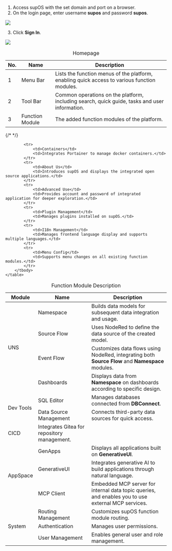 

1. Access supOS with the set domain and port on a browser.
2. On the login page, enter username **supos** and password **supos**.

<img width={750} src="http://communityimage2.oss-cn-hangzhou.aliyuncs.com/3.png" />

3. Click **Sign In**.

<img width={750} src="http://communityimage2.oss-cn-hangzhou.aliyuncs.com/4.png" />

<table>
        <caption>Homepage</caption>
        <thead>
            <tr>
                <th>No.</th>
                <th>Name</th>
                <th>Description</th>
            </tr>
        </thead>
        <tbody>
            <tr>
                <td>1</td>
                <td>Menu Bar</td>
                <td>Lists the function menus of the platform, enabling quick access to various function modules.</td>
            </tr>
            <tr>
                <td>2</td>
                <td>Tool Bar</td>
                <td>Common operations on the platform, including search, quick guide, tasks and user information.</td>
            </tr>
            <tr>
                <td>3</td>
                <td>Function Module</td>
                <td>The added function modules of the platform.</td>
            </tr>
        </tbody>
    </table>

 <table>
        <caption>Function Module Description</caption>
        <thead>
            <tr>
                <th>Module</th>
                <th>Name</th>
                <th>Description</th>
            </tr>
        </thead>
        <tbody>
            <tr>
                <td rowspan="4">UNS</td>
                <td>Namespace</td>
                <td>Builds data models for subsequent data integration and usage.</td>
            </tr>
            <tr>
                <td>Source Flow</td>
                <td>Uses NodeRed to define the data source of the created model.</td>
            </tr>
            <tr>
                <td>Event Flow</td>
                <td>Customizes data flows using NodeRed, integrating both <b>Source Flow</b> and <b>Namespace</b> modules.</td>
            </tr>
            <tr>
                <td>Dashboards</td>
                <td>Displays data from <b>Namespace</b> on dashboards according to specific design.</td>
            </tr>
            <tr>
                <td rowspan="2">Dev Tools</td>
                <td>SQL Editor</td>
                <td>Manages databases connected from <b>DBConnect</b>.</td>
            </tr>
            <tr>
                <td>Data Source Management</td>
                <td>Connects third-party data sources for quick access.</td>
            </tr>
            {/* <tr>
                <td>CICD</td>
                <td>Integrates Gitea for repository management.</td>
            </tr>
            <tr>
                <td rowspan="3">AppSpace</td>
                <td>GenApps</td>
                <td>Displays all applications built on <b>GenerativeUI</b>.</td>
            </tr>
            <tr>
                <td>GenerativeUI</td>
                <td>Integrates generative AI to build applications through natural language.</td>
            </tr>
            <tr>
                <td>MCP Client</td>
                <td>Embedded MCP server for internal data topic queries, and enables you to use external MCP services.</td>
            </tr> */}
            <tr>
                <td rowspan="9">System</td>
                <td>Routing Management</td>
                <td>Customizes supOS function module routing.</td>
            </tr>
            <tr>
                <td>Authentication</td>
                <td>Manages user permissions.</td>
            </tr>
            <tr>
                <td>User Management</td>
                <td>Enables general user and role management.</td>
            </tr>
            
            <tr>
                <td>Containers</td>
                <td>Integrates Portainer to manage docker containers.</td>
            </tr>
            <tr>
                <td>About Us</td>
                <td>Introduces supOS and displays the integrated open source applications.</td>
            </tr>
            <tr>
                <td>Advanced Use</td>
                <td>Provides account and password of integrated application for deeper exploration.</td>
            </tr>
            <tr>
                <td>Plugin Management</td>
                <td>Manages plugins installed on supOS.</td>
            </tr>
            <tr>
                <td>I18n Management</td>
                <td>Manages frontend language display and supports multiple languages.</td>
            </tr>
            <tr>
                <td>Menu Config</td>
                <td>Supports menu changes on all existing function modules.</td>
            </tr>
        </tbody>
    </table>